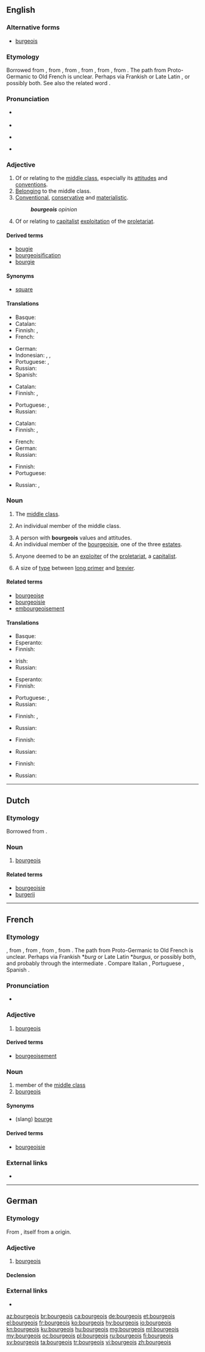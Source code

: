==English==
{{was wotd|2008|March|15}}

===Alternative forms===
* [[burgeois]]

===Etymology===
Borrowed from {{etyl|fr|en}} {{term|bourgeois||a class of citizens who were wealthier members of the Third Estate|lang=fr}}, from {{etyl|xno|en}} {{term|burgeis||town dweller|lang=fro}}, from {{etyl|fro|en}} {{term|borjois|lang=fro}}, from {{term|borc||town|lang=fro}}, from {{etyl|gem-pro|en}} {{m|gem-pro|*burgz||fortress}}, from {{etyl|ine-pro|en}} {{m|ine-pro|*bʰrgʰ-||fortified elevation}}. The path from Proto-Germanic to Old French is unclear. Perhaps via Frankish {{m|frk|*burg}} or Late Latin {{m|la|*burgus}}, or possibly both. See also the related word {{term|burgess|lang=en}}.

===Pronunciation===
* {{a|UK}} {{IPA|/ˈbɔːʒ.wɑː/|/ˈbʊəʒ.wɑː/|lang=en}}
* {{audio|en-uk-bourgeois.ogg|Audio (UK)|lang=en}}
* {{a|US}} {{IPA|/buɹʒ.ˈwɑː/|/ˈbuɹʒ.wɑː/|lang=en}}
* {{audio|en-us-bourgeois.ogg|Audio (US)|lang=en}}

===Adjective===
{{en-adj}}

# Of or relating to the [[middle class]], especially its [[attitudes]] and [[conventions]].
# [[belong|Belonging]] to the middle class.
# [[conventional|Conventional]], [[conservative]] and [[materialistic]].
#: '''''bourgeois''' opinion''
# {{context|Marxism|lang=en}} Of or relating to [[capitalist]] [[exploitation]] of the [[proletariat]].

====Derived terms====
* [[bougie]]
* [[bourgeoisification]]
* [[bourgie]]

====Synonyms====
* {{sense|conventional, conservative}} [[square]]

====Translations====
{{trans-top|of or relating to the middle class}}
* Basque: {{t|eu|burges}}
* Catalan: {{t|ca|burgès}}
* Finnish: {{t|fi|porvarillinen}}, {{t+|fi|keskiluokkainen}}
* French: {{t+|fr|bourgeois}}
{{trans-mid}}
* German: {{t+|de|bourgeois}}
* Indonesian: {{t+|id|borjuis}}, {{t|id|orang borjuis}}, {{t+|id|kelas menengah}}
* Portuguese: {{t+|pt|burguês|m}}, {{t|pt|burguesa|f}}
* Russian: {{t+|ru|буржуа́зный|sc=Cyrl}}
* Spanish: {{t|es|burgués|m}}
{{trans-bottom}}

{{trans-top|belonging to the middle class}}
* Catalan: {{t|ca|burgès}}
* Finnish: {{t|fi|porvarillinen}}, {{t+|fi|keskiluokkainen}}
{{trans-mid}}
* Portuguese: {{t+|pt|burguês|m}}, {{t|pt|burguesa|f}}
* Russian: {{t|ru|буржуа́зный|sc=Cyrl}}
{{trans-bottom}}

{{trans-top|conventional, conservative and materialistic}}
* Catalan: {{t|ca|burgès}}
* Finnish: {{t+|fi|keskiluokkainen}}, {{t|fi|poroporvarillinen}}
{{trans-mid}}
* French: {{t+|fr|bourgeois}}
* German: {{t+|de|spießig}}
* Russian: {{t+|ru|обыва́тельский|sc=Cyrl}}
{{trans-bottom}}

{{trans-top|of capitalist exploitation}}
* Finnish: {{t|fi|porvarillinen}}
* Portuguese: {{t+|pt|burguês}}
{{trans-mid}}
* Russian: {{t+|ru|буржуа́зный}}, {{t+|ru|капиталисти́ческий|sc=Cyrl}}
{{trans-bottom}}

===Noun===
{{en-noun|-}}

# {{context|political|collectively|lang=en}} The [[middle class]].
# {{context|rare|lang=en}} An individual member of the middle class.
# A person with '''bourgeois''' values and attitudes.
# An individual member of the [[bourgeoisie]], one of the three [[estate]]s.
# {{context|Marxism|lang=en}} Anyone deemed to be an [[exploiter]] of the [[proletariat]], a [[capitalist]].
# {{context|printing|lang=en}} A size of [[type]] between [[long primer]] and [[brevier]].

====Related terms====
* [[bourgeoise]]
* [[bourgeoisie]]
* [[embourgeoisement]] <!-- Not derived – also borrowed from French, where it is derived -->

====Translations====
{{trans-top|the middle class}}
* Basque: {{t|eu|burges}}
* Esperanto: {{t|eo|burĝaro}}
* Finnish: {{t+|fi|keskiluokka}}
{{trans-mid}}
* Irish: {{t|ga|meánaicme|f}}
* Russian: {{t+|ru|буржуази́я|f|sc=Cyrl}}
{{trans-bottom}}

{{trans-top|individual member of the middle class}}
* Esperanto: {{t|eo|burĝo}}
* Finnish: {{t+|fi|porvari}}
{{trans-mid}}
* Portuguese: {{t+|pt|burguês|m}}, {{t|pt|burguesa|f}}
* Russian: {{t+|ru|буржуа́|m|sc=Cyrl}}
{{trans-bottom}}

{{trans-top|person with bourgeois values}}
* Finnish: {{t+|fi|porvari}}, {{t|fi|poroporvari}}
{{trans-mid}}
* Russian: {{t+|ru|обыва́тель|m|sc=Cyrl}}
{{trans-bottom}}

{{trans-top|member of the bourgeoisie estate}}
* Finnish: {{t+|fi|porvari}}
{{trans-mid}}
* Russian: {{t+|ru|буржуа́|m|sc=Cyrl}}
{{trans-bottom}}

{{trans-top|capitalist}}
* Finnish: {{t+|fi|porvari}}
{{trans-mid}}
* Russian: {{t|ru|капитали́ст|m|sc=Cyrl}}
{{trans-bottom}}

----

==Dutch==

===Etymology===
Borrowed from {{etyl|fr|nl}} {{term|bourgeois|lang=fr}}.

===Noun===
{{nl-noun|m|bourgeois|bourgeoistje}}

# [[#English|bourgeois]]

====Related terms====
* [[bourgeoisie]]
* [[burgerij]]

----

==French==

===Etymology===
{{etyl|xno|fr}} {{term|burgeis||town dweller|lang=fro}}, from {{etyl|fro|fr}} {{term|borjois|lang=fro}}, from {{term|borc||town|lang=fro}}, from {{etyl|gem-pro|fr}} {{m|gem-pro|*burgz||fortress}}, from {{etyl|ine-pro|fr}} {{m|ine-pro|*bʰrgʰ-||fortified elevation}}. The path from Proto-Germanic to Old French is unclear. Perhaps via Frankish *''burg'' or Late Latin *''burgus'', or possibly both, and probably through the {{etyl|LL.|fr}} intermediate {{term|burgensis|lang=la}}. Compare Italian {{term|borghese|lang=it}}, Portuguese {{term|burguês|lang=pt}}, Spanish {{term|burgués|lang=es}}.

===Pronunciation===
* {{audio|Fr-bourgeois.ogg|audio|lang=fr}}

===Adjective===
{{fr-adj|mp=bourgeois}}

# [[#English|bourgeois]]

====Derived terms====
* [[bourgeoisement]]

===Noun===
{{fr-noun|m|bourgeois|f=bourgeoise}}

# member of the [[middle class]]
# [[#English|bourgeois]]

====Synonyms====
* (slang) [[bourge]]

====Derived terms====
* [[bourgeoisie]]

===External links===
* {{R:TLFi}}

----

==German==

===Etymology===
From {{etyl|fr|de}}, itself from a {{etyl|gem|de}} origin.

===Adjective===
{{de-adj|bourgeoiser|bourgeoisesten}}

# [[bourgeois#English|bourgeois]]

====Declension====
{{de-decl-adj|bourgeois|bourgeoiser|bourgeoisest}}

===External links===
* {{R:Duden}}

[[az:bourgeois]]
[[br:bourgeois]]
[[ca:bourgeois]]
[[de:bourgeois]]
[[et:bourgeois]]
[[el:bourgeois]]
[[fr:bourgeois]]
[[ko:bourgeois]]
[[hy:bourgeois]]
[[io:bourgeois]]
[[kn:bourgeois]]
[[ku:bourgeois]]
[[hu:bourgeois]]
[[mg:bourgeois]]
[[ml:bourgeois]]
[[my:bourgeois]]
[[oc:bourgeois]]
[[pl:bourgeois]]
[[ru:bourgeois]]
[[fi:bourgeois]]
[[sv:bourgeois]]
[[ta:bourgeois]]
[[tr:bourgeois]]
[[vi:bourgeois]]
[[zh:bourgeois]]